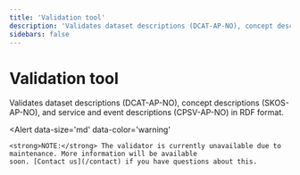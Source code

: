 ```yaml
---
title: 'Validation tool'
description: 'Validates dataset descriptions (DCAT-AP-NO), concept descriptions (SKOS-AP-NO), and service and event descriptions (CPSV-AP-NO) in RDF format.'
sidebars: false
---
```


# Validation tool

<Ingress data-size='xs'>
     Validates dataset descriptions (DCAT-AP-NO), concept descriptions (SKOS-AP-NO), and service and event descriptions (CPSV-AP-NO) in RDF format.
</Ingress>

<Alert
    data-size='md'
    data-color='warning'
>
    <strong>NOTE:</strong> The validator is currently unavailable due to maintenance. More information will be available
    soon. [Contact us](/contact) if you have questions about this.
</Alert>
